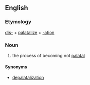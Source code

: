 ==English==

===Etymology===

[[dis-]] + [[palatalize]] + [[-ation]]

===Noun===
{{en-noun|-}}

# {{phonology}} the process of  becoming not [[palatal]]

====Synonyms====
*[[depalatalization]]